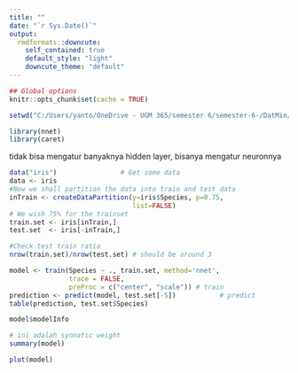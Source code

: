 ---
title: ""
date: "`r Sys.Date()`"
output:
  rmdformats::downcute:
    self_contained: true
    default_style: "light"
    downcute_theme: "default"
---


```{r setup, include=FALSE}
## Global options
knitr::opts_chunk$set(cache = TRUE)
```

```{r}
setwd("C:/Users/yanto/OneDrive - UGM 365/semester 6/semester-6-/DatMin/[DM06] Pertemuan 6")
```

```{r}
library(nnet)
library(caret)
```

tidak bisa mengatur banyaknya hidden layer, bisanya mengatur neuronnya
```{r}
data("iris")				# Get some data
data <- iris
#Now we shall partition the data into train and test data
inTrain <- createDataPartition(y=iris$Species, p=0.75, 
                               list=FALSE)   
# We wish 75% for the trainset 
train.set <- iris[inTrain,]
test.set  <- iris[-inTrain,]
```

```{r}
#Check test train ratio
nrow(train.set)/nrow(test.set) # should be around 3
```

```{r}
model <- train(Species ~ ., train.set, method='nnet', 
               trace = FALSE,
               preProc = c("center", "scale")) # train
prediction <- predict(model, test.set[-5])           # predict
table(prediction, test.set$Species) 

```

```{r}
model$modelInfo

```


```{r}
# ini adalah synnatic weight
summary(model)
```
```{r}
plot(model)
```
```{r}

```





